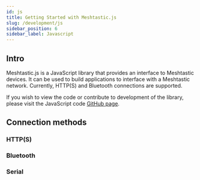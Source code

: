 ```yaml
---
id: js
title: Getting Started with Meshtastic.js
slug: /development/js
sidebar_position: 6
sidebar_label: Javascript
---
```


## Intro

Meshtastic.js is a JavaScript library that provides an interface to Meshtastic devices. It can be used to build applications to interface with a Meshtastic network. Currently, HTTP(S) and Bluetooth connections are supported.

If you wish to view the code or contribute to development of the library, please visit the JavaScript code [GitHub page](https://github.com/meshtastic/web).

## Connection methods

### HTTP(S)

### Bluetooth

### Serial
